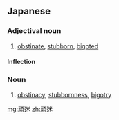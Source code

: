 ==Japanese==
{{ja-kanjitab|がん|めい|yomi=o}}

===Adjectival noun===
{{ja-adj|infl=na|がんめい}}

# [[obstinate]], [[stubborn]], [[bigoted]]

====Inflection====
{{ja-na|がんめい}}

===Noun===
{{ja-noun|がんめい}}

# [[obstinacy]], [[stubbornness]], [[bigotry]]

[[mg:頑迷]]
[[zh:頑迷]]